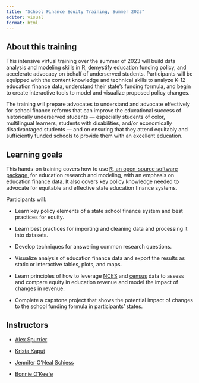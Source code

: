 ```yaml
---
title: "School Finance Equity Training, Summer 2023"
editor: visual
format: html
---
```


## About this training

This intensive virtual training over the summer of 2023 will build data analysis and modeling skills in R, demystify education funding policy, and accelerate advocacy on behalf of underserved students. Participants will be equipped with the content knowledge and technical skills to analyze K-12 education finance data, understand their state's funding formula, and begin to create interactive tools to model and visualize proposed policy changes.

The training will prepare advocates to understand and advocate effectively for school finance reforms that can improve the educational success of historically underserved students --- especially students of color, multilingual learners, students with disabilities, and/or economically disadvantaged students --- and on ensuring that they attend equitably and sufficiently funded schools to provide them with an excellent education.

## Learning goals

This hands-on training covers how to use [**R**, an open-source software package](https://cran.r-project.org/), for education research and modeling, with an emphasis on education finance data. It also covers key policy knowledge needed to advocate for equitable and effective state education finance systems.

Participants will:

-   Learn key policy elements of a state school finance system and best practices for equity.

-   Learn best practices for importing and cleaning data and processing it into datasets.

-   Develop techniques for answering common research questions.

-   Visualize analysis of education finance data and export the results as static or interactive tables, plots, and maps.

-   Learn principles of how to leverage [NCES](https://nces.ed.gov/ccd/) and [census](https://walker-data.com/tidycensus/) data to assess and compare equity in education revenue and model the impact of changes in revenue.

-   Complete a capstone project that shows the potential impact of changes to the school funding formula in participants' states.

## Instructors

-   [Alex Spurrier](https://bellwether.org/experts/alex-spurrier/)

-   [Krista Kaput](https://bellwether.org/experts/krista-kaput/)

-   [Jennifer O'Neal Schiess](https://bellwether.org/leaders/jennifer-oneal-schiess/)

-   [Bonnie O'Keefe](https://bellwether.org/experts/bonnie-okeefe/)
